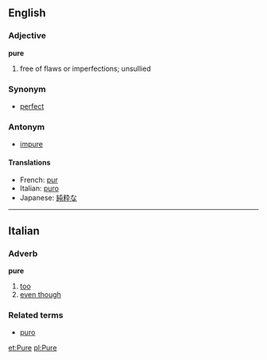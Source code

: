 ==English==
===Adjective===
'''pure'''

#free of flaws or imperfections; unsullied

===Synonym===
*[[perfect]]

===Antonym===
*[[impure]]

====Translations====
*French: [[pur]]
*Italian: [[puro]]
*Japanese: [[純粋]]な

----

==Italian==
===Adverb===
'''pure'''

# [[too]]
# [[even though]]

===Related terms===
*[[puro]]

[[et:Pure]]
[[pl:Pure]]